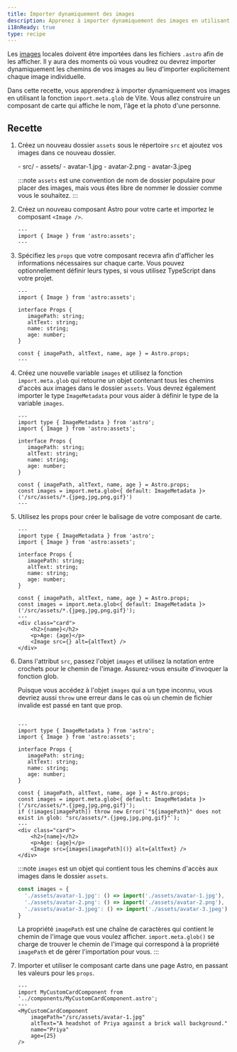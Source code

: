 ```yaml
---
title: Importer dynamiquement des images
description: Apprenez à importer dynamiquement des images en utilisant la fonction import.meta.glob de Vite.
i18nReady: true
type: recipe
---
```


Les [images](/fr/guides/images/) locales doivent être importées dans les fichiers `.astro` afin de les afficher. Il y aura des moments où vous voudrez ou devrez importer dynamiquement les chemins de vos images au lieu d'importer explicitement chaque image individuelle.

Dans cette recette, vous apprendrez à importer dynamiquement vos images en utilisant la fonction `import.meta.glob` de Vite. Vous allez construire un composant de carte qui affiche le nom, l'âge et la photo d'une personne.

## Recette

1. Créez un nouveau dossier `assets` sous le répertoire `src` et ajoutez vos images dans ce nouveau dossier.

    <FileTree>
    - src/
      - assets/
        - avatar-1.jpg
        - avatar-2.png
        - avatar-3.jpeg
    </FileTree>

    :::note
    `assets` est une convention de nom de dossier populaire pour placer des images, mais vous êtes libre de nommer le dossier comme vous le souhaitez.
    ::: 

2. Créez un nouveau composant Astro pour votre carte et importez le composant `<Image />`.

    ```astro title="src/components/MyCustomCardComponent.astro" 
    ---
    import { Image } from 'astro:assets';
    ---
    ```

3. Spécifiez les `props` que votre composant recevra afin d'afficher les informations nécessaires sur chaque carte. Vous pouvez optionnellement définir leurs types, si vous utilisez TypeScript dans votre projet.

    ```astro title="src/components/MyCustomCardComponent.astro" ins={4-9, 11}
    ---
    import { Image } from 'astro:assets';

    interface Props {
       imagePath: string;
       altText: string;
       name: string;
       age: number;
    }

    const { imagePath, altText, name, age } = Astro.props;
    ---
    ``` 

4. Créez une nouvelle variable `images` et utilisez la fonction `import.meta.glob` qui retourne un objet contenant tous les chemins d'accès aux images dans le dossier `assets`. Vous devrez également importer le type `ImageMetadata` pour vous aider à définir le type de la variable `images`.

    ```astro title="src/components/MyCustomCardComponent.astro" ins={2, 13} "ImageMetadata"
    ---
    import type { ImageMetadata } from 'astro';
    import { Image } from 'astro:assets';

    interface Props {
       imagePath: string;
       altText: string;
       name: string;
       age: number;
    }
    
    const { imagePath, altText, name, age } = Astro.props;
    const images = import.meta.glob<{ default: ImageMetadata }>('/src/assets/*.{jpeg,jpg,png,gif}')
    ---
    ```
    

5. Utilisez les props pour créer le balisage de votre composant de carte. 

    ```astro title="src/components/MyCustomCardComponent.astro" ins={15-19} "<Image src={} alt={altText} />"
    ---
    import type { ImageMetadata } from 'astro';
    import { Image } from 'astro:assets';

    interface Props {
       imagePath: string;
       altText: string;
       name: string;
       age: number;
    }
    
    const { imagePath, altText, name, age } = Astro.props;
    const images = import.meta.glob<{ default: ImageMetadata }>('/src/assets/*.{jpeg,jpg,png,gif}');
    ---
    <div class="card">
        <h2>{name}</h2>
        <p>Age: {age}</p>
        <Image src={} alt={altText} />
    </div>
    ```

6. Dans l'attribut `src`, passez l'objet `images` et utilisez la notation entre crochets pour le chemin de l'image. Assurez-vous ensuite d'invoquer la fonction glob. 

    Puisque vous accédez à l'objet `images` qui a un type inconnu, vous devriez aussi `throw` une erreur dans le cas où un chemin de fichier invalide est passé en tant que prop.
   
    ```astro title="src/components/MyCustomCardComponent.astro" ins="images[imagePath]()" ins={14}

    ---
    import type { ImageMetadata } from 'astro';
    import { Image } from 'astro:assets';

    interface Props {
       imagePath: string;
       altText: string;
       name: string;
       age: number;
    }
    
    const { imagePath, altText, name, age } = Astro.props;
    const images = import.meta.glob<{ default: ImageMetadata }>('/src/assets/*.{jpeg,jpg,png,gif}');
    if (!images[imagePath]) throw new Error(`"${imagePath}" does not exist in glob: "src/assets/*.{jpeg,jpg,png,gif}"`);
    ---
    <div class="card">
        <h2>{name}</h2>
        <p>Age: {age}</p>
        <Image src={images[imagePath]()} alt={altText} />
    </div>
    ```

    :::note
    `images` est un objet qui contient tous les chemins d'accès aux images dans le dossier `assets`.

    ```js
    const images = {
      './assets/avatar-1.jpg': () => import('./assets/avatar-1.jpg'),
      './assets/avatar-2.png': () => import('./assets/avatar-2.png'),
      './assets/avatar-3.jpeg': () => import('./assets/avatar-3.jpeg')
    }
    ```

    La propriété `imagePath` est une chaîne de caractères qui contient le chemin de l'image que vous voulez afficher. `import.meta.glob()` se charge de trouver le chemin de l'image qui correspond à la propriété `imagePath` et de gérer l'importation pour vous.
    ::: 

7. Importer et utiliser le composant carte dans une page Astro, en passant les valeurs pour les `props`.

    ```astro title="src/pages/index.astro" 
    ---
    import MyCustomCardComponent from '../components/MyCustomCardComponent.astro';
    ---
    <MyCustomCardComponent 
        imagePath="/src/assets/avatar-1.jpg"
        altText="A headshot of Priya against a brick wall background."
        name="Priya"
        age={25}
    />
    ```